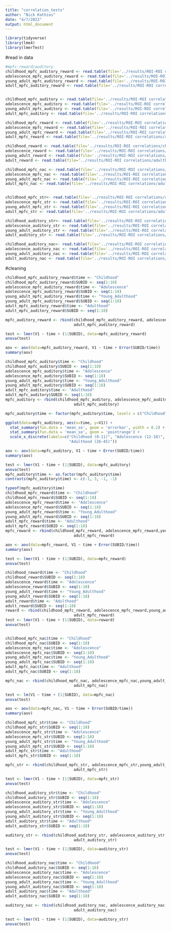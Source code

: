 ```yaml
---
title: "correlation_tests"
author: "Nick Kathios"
date: "4/7/2022"
output: html_document
---
```


```r
library(tidyverse)
library(lme4)
library(lmerTest)
```

#read in data
```r
#mpfc-reward/auditory
childhood_mpfc_auditory_reward <- read.table(file='../results/ROI-ROI correlations/childhood_mpfc_auditory_reward_mean.csv')
adolescence_mpfc_auditory_reward <- read.table(file='../results/ROI-ROI correlations/adolescence_mpfc_auditory_reward_mean.csv')
young_adult_mpfc_auditory_reward <- read.table(file='../results/ROI-ROI correlations/young_adulthood_mpfc_auditory_reward_mean.csv')
adult_mpfc_auditory_reward <- read.table(file='../results/ROI-ROI correlations/adulthood_mpfc_auditory_reward_mean.csv')


childhood_mpfc_auditory <- read.table(file='../results/ROI-ROI correlations/childhood_mpfc_auditory_mean.csv')
adolescence_mpfc_auditory <- read.table(file='../results/ROI-ROI correlations/adolescence_mpfc_auditory_mean.csv')
young_adult_mpfc_auditory <- read.table(file='../results/ROI-ROI correlations/young_adulthood_mpfc_auditory_mean.csv')
adult_mpfc_auditory <- read.table(file='../results/ROI-ROI correlations/adulthood_mpfc_auditory_mean.csv')

childhood_mpfc_reward <- read.table(file='../results/ROI-ROI correlations/childhood_mpfc_reward_mean.csv')
adolescence_mpfc_reward <- read.table(file='../results/ROI-ROI correlations/adolescence_mpfc_reward_mean.csv')
young_adult_mpfc_reward <- read.table(file='../results/ROI-ROI correlations/young_adulthood_mpfc_reward_mean.csv')
adult_mpfc_reward <- read.table(file='../results/ROI-ROI correlations/adulthood_mpfc_reward_mean.csv')

childhood_reward <- read.table(file='../results/ROI-ROI correlations/childhood_reward_participant_mean.csv')
adolescence_reward <- read.table(file='../results/ROI-ROI correlations/adolescence_reward_participant_mean.csv')
young_adult_reward <- read.table(file='../results/ROI-ROI correlations/young_adulthood_reward_participant_mean.csv')
adult_reward <- read.table(file='../results/ROI-ROI correlations/adulthood_reward_participant_mean.csv')

childhood_mpfc_nac <- read.table(file='../results/ROI-ROI correlations/childhood_mpfc_nac.csv')
adolescence_mpfc_nac <- read.table(file='../results/ROI-ROI correlations/adolescence_mpfc_nac.csv')
young_adult_mpfc_nac <- read.table(file='../results/ROI-ROI correlations/young_adulthood_mpfc_nac.csv')
adult_mpfc_nac <- read.table(file='../results/ROI-ROI correlations/adulthood_mpfc_nac.csv')


childhood_mpfc_str<- read.table(file='../results/ROI-ROI correlations/childhood_mpfc_str.csv')
adolescence_mpfc_str <- read.table(file='../results/ROI-ROI correlations/adolescence_mpfc_str.csv')
young_adult_mpfc_str <- read.table(file='../results/ROI-ROI correlations/young_adulthood_mpfc_str.csv')
adult_mpfc_str <- read.table(file='../results/ROI-ROI correlations/adulthood_mpfc_str.csv')

childhood_auditory_str<- read.table(file='../results/ROI-ROI correlations/childhood_str_auditory_mean.csv')
adolescence_auditory_str <- read.table(file='../results/ROI-ROI correlations/adolescence_str_auditory_mean.csv')
young_adult_auditory_str <- read.table(file='../results/ROI-ROI correlations/young_adulthood_str_auditory_mean.csv')
adult_auditory_str <- read.table(file='../results/ROI-ROI correlations/adulthood_str_auditory_mean.csv')

childhood_auditory_nac<- read.table(file='../results/ROI-ROI correlations/childhood_nac_auditory_mean.csv')
adolescence_auditory_nac <- read.table(file='../results/ROI-ROI correlations/adolescence_nac_auditory_mean.csv')
young_adult_auditory_nac <- read.table(file='../results/ROI-ROI correlations/young_adulthood_nac_auditory_mean.csv')
adult_auditory_nac <- read.table(file='../results/ROI-ROI correlations/adulthood_nac_auditory_mean.csv')
```

#cleaning
```r
childhood_mpfc_auditory_reward$time <- "Childhood"
childhood_mpfc_auditory_reward$SUBID <- seq(1:18)
adolescence_mpfc_auditory_reward$time <- "Adolescence"
adolescence_mpfc_auditory_reward$SUBID <- seq(1:18)
young_adult_mpfc_auditory_reward$time <- "Young_Adulthood"
young_adult_mpfc_auditory_reward$SUBID <- seq(1:18)
adult_mpfc_auditory_reward$time <- "Adulthood"
adult_mpfc_auditory_reward$SUBID <- seq(1:18)

mpfc_auditory_reward <- rbind(childhood_mpfc_auditory_reward, adolescence_mpfc_auditory_reward,young_adult_mpfc_auditory_reward,
                              adult_mpfc_auditory_reward)

test <- lmer(V1 ~ time + (1|SUBID), data=mpfc_auditory_reward)
anova(test)

aov <- aov(data=mpfc_auditory_reward, V1 ~ time + Error(SUBID/time))
summary(aov)

childhood_mpfc_auditory$time <- "Childhood"
childhood_mpfc_auditory$SUBID <- seq(1:18)
adolescence_mpfc_auditory$time <- "Adolescence"
adolescence_mpfc_auditory$SUBID <- seq(1:18)
young_adult_mpfc_auditory$time <- "Young_Adulthood"
young_adult_mpfc_auditory$SUBID <- seq(1:18)
adult_mpfc_auditory$time <- "Adulthood"
adult_mpfc_auditory$SUBID <- seq(1:18)
mpfc_auditory <- rbind(childhood_mpfc_auditory, adolescence_mpfc_auditory,young_adult_mpfc_auditory,
                              adult_mpfc_auditory)

mpfc_auditory$time <- factor(mpfc_auditory$time, levels = c("Childhood", "Adolescence", "Young_Adulthood", "Adulthoos"))

ggplot(data=mpfc_auditory, aes(x=time, y=V1)) +
  stat_summary(fun.data = 'mean_se', geom = 'errorbar', width = 0.2) +
  stat_summary(fun.data = 'mean_se', geom = 'pointrange') +
  scale_x_discrete(labels=c("Childhood (0-11)", "Adolescence (12-18)", "Young\nAdulthood (19-25)",
                            "Adulthood (26-45)"))

aov <- aov(data=mpfc_auditory, V1 ~ time + Error(SUBID/time))
summary(aov)

test <- lmer(V1 ~ time + (1|SUBID), data=mpfc_auditory)
anova(test)
mpfc_auditory$time <- as.factor(mpfc_auditory$time)
contrasts(mpfc_auditory$time) <- c(-1, 3, -1, -1)

typeof(mpfc_auditory$time)
childhood_mpfc_reward$time <- "Childhood"
childhood_mpfc_reward$SUBID <- seq(1:18)
adolescence_mpfc_reward$time <- "Adolescence"
adolescence_mpfc_reward$SUBID <- seq(1:18)
young_adult_mpfc_reward$time <- "Young_Adulthood"
young_adult_mpfc_reward$SUBID <- seq(1:18)
adult_mpfc_reward$time <- "Adulthood"
adult_mpfc_reward$SUBID <- seq(1:18)
mpfc_reward <- rbind(childhood_mpfc_reward, adolescence_mpfc_reward,young_adult_mpfc_reward,
                              adult_mpfc_reward)

aov <- aov(data=mpfc_reward, V1 ~ time + Error(SUBID/time))
summary(aov)

test <- lmer(V1 ~ time + (1|SUBID), data=mpfc_reward)
anova(test)

childhood_reward$time <- "Childhood"
childhood_reward$SUBID <- seq(1:18)
adolescence_reward$time <- "Adolescence"
adolescence_reward$SUBID <- seq(1:18)
young_adult_reward$time <- "Young_Adulthood"
young_adult_reward$SUBID <- seq(1:18)
adult_reward$time <- "Adulthood"
adult_reward$SUBID <- seq(1:18)
reward <- rbind(childhood_mpfc_reward, adolescence_mpfc_reward,young_adult_mpfc_reward,
                              adult_mpfc_reward)
test <- lmer(V1 ~ time + (1|SUBID), data=reward)
anova(test)


childhood_mpfc_nac$time <- "Childhood"
childhood_mpfc_nac$SUBID <- seq(1:18)
adolescence_mpfc_nac$time <- "Adolescence"
adolescence_mpfc_nac$SUBID <- seq(1:18)
young_adult_mpfc_nac$time <- "Young_Adulthood"
young_adult_mpfc_nac$SUBID <- seq(1:18)
adult_mpfc_nac$time <- "Adulthood"
adult_mpfc_nac$SUBID <- seq(1:18)

mpfc_nac <- rbind(childhood_mpfc_nac, adolescence_mpfc_nac,young_adult_mpfc_nac,
                              adult_mpfc_nac)

test <- lm(V1 ~ time + (1|SUBID), data=mpfc_nac)
anova(test)

aov <- aov(data=mpfc_nac, V1 ~ time + Error(SUBID/time))
summary(aov)

childhood_mpfc_str$time <- "Childhood"
childhood_mpfc_str$SUBID <- seq(1:18)
adolescence_mpfc_str$time <- "Adolescence"
adolescence_mpfc_str$SUBID <- seq(1:18)
young_adult_mpfc_str$time <- "Young_Adulthood"
young_adult_mpfc_str$SUBID <- seq(1:18)
adult_mpfc_str$time <- "Adulthood"
adult_mpfc_str$SUBID <- seq(1:18)

mpfc_str <- rbind(childhood_mpfc_str, adolescence_mpfc_str,young_adult_mpfc_str,
                              adult_mpfc_str)

test <- lmer(V1 ~ time + (1|SUBID), data=mpfc_str)
anova(test)

childhood_auditory_str$time <- "Childhood"
childhood_auditory_str$SUBID <- seq(1:18)
adolescence_auditory_str$time <- "Adolescence"
adolescence_auditory_str$SUBID <- seq(1:18)
young_adult_auditory_str$time <- "Young_Adulthood"
young_adult_auditory_str$SUBID <- seq(1:18)
adult_auditory_str$time <- "Adulthood"
adult_auditory_str$SUBID <- seq(1:18)

auditory_str <- rbind(childhood_auditory_str, adolescence_auditory_str,young_adult_auditory_str,
                              adult_auditory_str)

test <- lmer(V1 ~ time + (1|SUBID), data=auditory_str)
anova(test)

childhood_auditory_nac$time <- "Childhood"
childhood_auditory_nac$SUBID <- seq(1:18)
adolescence_auditory_nac$time <- "Adolescence"
adolescence_auditory_nac$SUBID <- seq(1:18)
young_adult_auditory_nac$time <- "Young_Adulthood"
young_adult_auditory_nac$SUBID <- seq(1:18)
adult_auditory_nac$time <- "Adulthood"
adult_auditory_nac$SUBID <- seq(1:18)

auditory_nac <- rbind(childhood_auditory_nac, adolescence_auditory_nac,young_adult_auditory_nac,
                              adult_auditory_nac)

test <- lmer(V1 ~ time + (1|SUBID), data=auditory_str)
anova(test)
```
